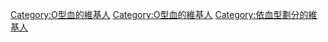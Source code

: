 {{Userbox
  |border-c = #cc0000
  |border-s = 1
  |id-c     = #CC0000
  |id-s     = 20
  |id-fc    = #FFFFFF
  |info-c   = #ffffff
  |info-s   = 10
  |info-fc  = #000000
  |id       = O
  |info     = 這個用戶是'''[[ABO血型系统|O型血]]'''。
}}
<includeonly>[[Category:O型血的維基人]]</includeonly>
<noinclude>
[[Category:O型血的維基人]]
[[Category:依血型劃分的維基人]]
</noinclude>
